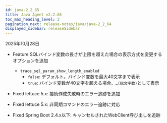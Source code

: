 ```yaml
---
id: java-2_2_65
title: Java Agent v2.2.65
toc_max_heading_level: 2
pagination_next: release-notes/java/java-2_2_64
displayed_sidebar: releaseSidebar
---
```


2025年10月28日

- <Status priority='1'>Feature</Status> SQLバインド変数の長さが上限を超えた場合の表示方式を変更するオプションを追加

    - `trace_sql_param_show_length_enabled`
        - `false`: デフォルト。バインド変数を最大40文字まで表示
        - `true`: バインド変数が40文字を超える場合、`…(総文字数)`として表示

- <Status priority='0'>Fixed</Status> lettuce 5.x: 接続作成失敗時のエラー追跡を追加

- <Status priority='0'>Fixed</Status> lettuce 5.x: 非同期コマンドのエラー追跡に対応

- <Status priority='0'>Fixed</Status> Spring Boot 2.4.x以下: キャンセルされたWebClient呼び出しを追跡


<DownloadJava ver="2.2.64" />